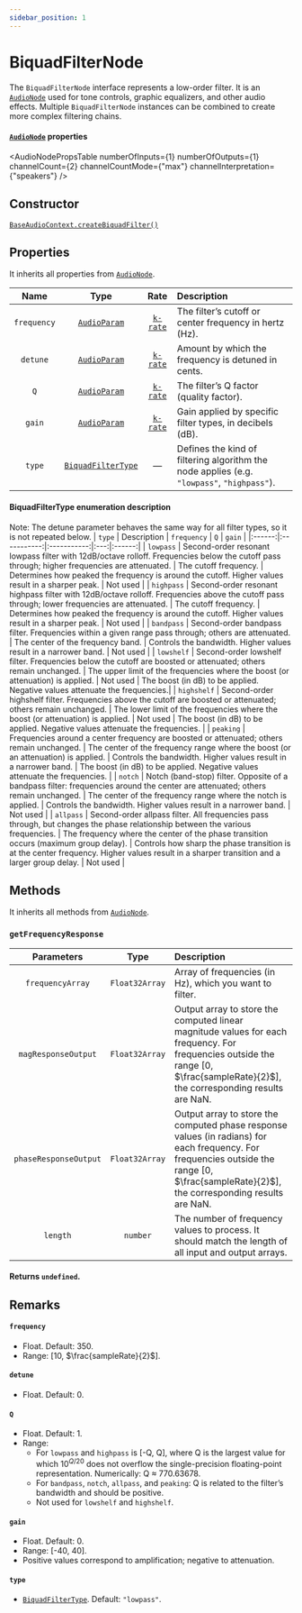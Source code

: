 ```yaml
---
sidebar_position: 1
---
```




# BiquadFilterNode

The `BiquadFilterNode` interface represents a low-order filter. It is an [`AudioNode`](/docs/core/audio-node) used for tone controls, graphic equalizers, and other audio effects.
Multiple `BiquadFilterNode` instances can be combined to create more complex filtering chains.


<VinylPlayer/>


#### [`AudioNode`](/docs/core/audio-node#read-only-properties) properties
<AudioNodePropsTable numberOfInputs={1} numberOfOutputs={1} channelCount={2} channelCountMode={"max"} channelInterpretation={"speakers"} />

## Constructor

[`BaseAudioContext.createBiquadFilter()`](/docs/core/base-audio-context#createbiquadfilter)

## Properties

It inherits all properties from [`AudioNode`](/docs/core/audio-node#properties).

| Name | Type |  Rate  | Description |
| :--: | :--: | :----------: | :-- |
| `frequency` | [`AudioParam`](/docs/core/audio-param) | [`k-rate`](/docs/core/audio-param#a-rate-vs-k-rate) | The filter’s cutoff or center frequency in hertz (Hz). |
| `detune` | [`AudioParam`](/docs/core/audio-param) | [`k-rate`](/docs/core/audio-param#a-rate-vs-k-rate) | Amount by which the frequency is detuned in cents. |
| `Q` | [`AudioParam`](/docs/core/audio-param) | [`k-rate`](/docs/core/audio-param#a-rate-vs-k-rate) | The filter’s Q factor (quality factor). |
| `gain` | [`AudioParam`](/docs/core/audio-param) | [`k-rate`](/docs/core/audio-param#a-rate-vs-k-rate) | Gain applied by specific filter types, in decibels (dB). |
| `type` | [`BiquadFilterType`](#biquadfiltertype-enumeration-description) | — | Defines the kind of filtering algorithm the node applies (e.g. `"lowpass"`, `"highpass"`). |

#### BiquadFilterType enumeration description
Note: The detune parameter behaves the same way for all filter types, so it is not repeated below.
| `type` | Description | `frequency` | `Q` | `gain` |
|:------:|:-----------:|:-----------:|:---:|:------:|
| `lowpass` | Second-order resonant lowpass filter with 12dB/octave rolloff. Frequencies below the cutoff pass through; higher frequencies are attenuated. | The cutoff frequency. | Determines how peaked the frequency is around the cutoff. Higher values result in a sharper peak. | Not used |
| `highpass` | Second-order resonant highpass filter with 12dB/octave rolloff. Frequencies above the cutoff pass through; lower frequencies are attenuated. | The cutoff frequency. | Determines how peaked the frequency is around the cutoff. Higher values result in a sharper peak.  | Not used |
| `bandpass` | Second-order bandpass filter. Frequencies within a given range pass through; others are attenuated. | The center of the frequency band. | Controls the bandwidth. Higher values result in a narrower band. | Not used |
| `lowshelf` | Second-order lowshelf filter. Frequencies below the cutoff are boosted or attenuated; others remain unchanged. | The upper limit of the frequencies where the boost (or attenuation) is applied. | Not used | The boost (in dB) to be applied. Negative values attenuate the frequencies.|
| `highshelf` | Second-order highshelf filter. Frequencies above the cutoff are boosted or attenuated; others remain unchanged. | The lower limit of the frequencies where the boost (or attenuation) is applied. | Not used | The boost (in dB) to be applied. Negative values attenuate the frequencies. |
| `peaking` | Frequencies around a center frequency are boosted or attenuated; others remain unchanged. | The center of the frequency range where the boost (or an attenuation) is applied. | Controls the bandwidth. Higher values result in a narrower band. | The boost (in dB) to be applied. Negative values attenuate the frequencies. |
| `notch` | Notch (band-stop) filter. Opposite of a bandpass filter: frequencies around the center are attenuated; others remain unchanged. | The center of the frequency range where the notch is applied. | Controls the bandwidth. Higher values result in a narrower band. | Not used |
| `allpass` | Second-order allpass filter. All frequencies pass through, but changes the phase relationship between the various frequencies. | The frequency where the center of the phase transition occurs (maximum group delay). | Controls how sharp the phase transition is at the center frequency. Higher values result in a sharper transition and a larger group delay. | Not used |



<AudioApiExample component={FrequencyResponseGraph} />

## Methods

It inherits all methods from [`AudioNode`](/docs/core/audio-node#methods).

### `getFrequencyResponse`

| Parameters | Type | Description |
| :--------: | :--: | :---------- |
| `frequencyArray` | `Float32Array` | Array of frequencies (in Hz), which you want to filter. |
| `magResponseOutput` | `Float32Array` | Output array to store the computed linear magnitude values for each frequency. For frequencies outside the range [0, $\frac{sampleRate}{2}$], the corresponding results are NaN. |
| `phaseResponseOutput` | `Float32Array` | Output array to store the computed phase response values (in radians) for each frequency. For frequencies outside the range [0, $\frac{sampleRate}{2}$], the corresponding results are NaN. |
| `length` | `number` | The number of frequency values to process. It should match the length of all input and output arrays. |

#### Returns `undefined`.

## Remarks

#### `frequency`
- Float. Default: 350.
- Range: [10, $\frac{sampleRate}{2}$].

#### `detune`
- Float. Default: 0.

#### `Q`
- Float. Default: 1.
- Range:
  - For `lowpass` and `highpass` is [-Q, Q], where Q is the largest value for which $10^{Q/20}$ does not overflow the single-precision floating-point representation.
Numerically: Q ≈ 770.63678.
  - For `bandpass`, `notch`, `allpass`, and `peaking`: Q is related to the filter’s bandwidth and should be positive.
  - Not used for `lowshelf` and `highshelf`.

#### `gain`
- Float. Default: 0.
- Range: [-40, 40].
- Positive values correspond to amplification; negative to attenuation.

#### `type`
- [`BiquadFilterType`](#biquadfiltertype-enumeration-description). Default: `"lowpass"`.